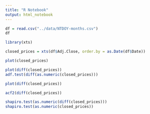 ```yaml
---
title: "R Notebook"
output: html_notebook
---
```


```r
df = read.csv("../data/NTDOY-months.csv")
df
```
```r
library(xts)

closed_prices = xts(df$Adj.Close, order.by = as.Date(df$Date))
```


```r
plot(closed_prices)

```
```r
plot(diff(closed_prices))
adf.test(diff(as.numeric(closed_prices)))
```
```r
plot(diff(closed_prices))
```


```r
acf2(diff(closed_prices))
```

```r
shapiro.test(as.numeric(diff(closed_prices)))
shapiro.test(as.numeric(closed_prices))
```

